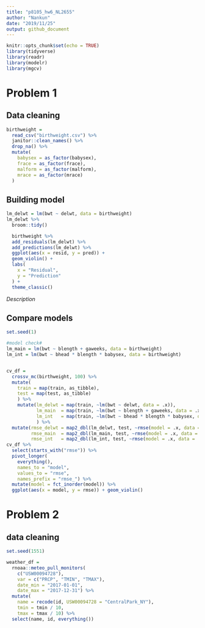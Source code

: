 ```yaml
---
title: "p8105_hw6_NL2655"
author: "Nankun"
date: "2019/11/25"
output: github_document
---
```


```r
knitr::opts_chunk$set(echo = TRUE)
library(tidyverse)
library(readr)
library(modelr)
library(mgcv)
```

# Problem 1

## Data cleaning

```r
birthweight =
  read_csv("birthweight.csv") %>% 
  janitor::clean_names() %>% 
  drop_na() %>% 
  mutate(
    babysex = as_factor(babysex),
    frace = as_factor(frace),
    malform = as_factor(malform),
    mrace = as_factor(mrace)
  )
```

## Building model

```r
lm_delwt = lm(bwt ~ delwt, data = birthweight)
lm_delwt %>% 
  broom::tidy()

  birthweight %>%  
  add_residuals(lm_delwt) %>% 
  add_predictions(lm_delwt) %>% 
  ggplot(aes(x = resid, y = pred)) +
  geom_violin() +
  labs(
    x = "Residual",
    y = "Prediction"
  ) +
  theme_classic()
```

*Description*

## Compare models

```r
set.seed(1)

#model check#
lm_main = lm(bwt ~ blength + gaweeks, data = birthweight)
lm_int = lm(bwt ~ bhead * blength * babysex, data = birthweight)


cv_df = 
  crossv_mc(birthweight, 100) %>% 
  mutate(
    train = map(train, as_tibble),
    test = map(test, as_tibble)
    ) %>% 
    mutate(lm_delwt = map(train, ~lm(bwt ~ delwt, data = .x)),
           lm_main  = map(train, ~lm(bwt ~ blength + gaweeks, data = .x)),
           lm_int   = map(train, ~lm(bwt ~ bhead * blength * babysex, data = .x))
           ) %>% 
  mutate(rmse_delwt = map2_dbl(lm_delwt, test, ~rmse(model = .x, data = .y)),
         rmse_main  = map2_dbl(lm_main, test, ~rmse(model = .x, data = .y)),
         rmse_int   = map2_dbl(lm_int, test, ~rmse(model = .x, data = .y)))
cv_df %>% 
  select(starts_with("rmse")) %>% 
  pivot_longer(
    everything(),
    names_to = "model", 
    values_to = "rmse",
    names_prefix = "rmse_") %>% 
  mutate(model = fct_inorder(model)) %>% 
  ggplot(aes(x = model, y = rmse)) + geom_violin()
```

# Problem 2

## data cleaning

```r
set.seed(1551)

weather_df = 
  rnoaa::meteo_pull_monitors(
    c("USW00094728"),
    var = c("PRCP", "TMIN", "TMAX"), 
    date_min = "2017-01-01",
    date_max = "2017-12-31") %>%
  mutate(
    name = recode(id, USW00094728 = "CentralPark_NY"),
    tmin = tmin / 10,
    tmax = tmax / 10) %>%
  select(name, id, everything())
```

